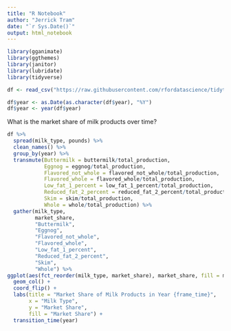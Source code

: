 ---
title: "R Notebook"
author: "Jerrick Tram"
date: "`r Sys.Date()`"
output: html_notebook
---

```{r message = FALSE, result = FALSE}
library(gganimate)
library(ggthemes)
library(janitor)
library(lubridate)
library(tidyverse)

df <- read_csv("https://raw.githubusercontent.com/rfordatascience/tidytuesday/master/data/2019/2019-01-29/fluid_milk_sales.csv")

df$year <- as.Date(as.character(df$year), "%Y")
df$year <- year(df$year)
```

What is the market share of milk products over time?

```{r}
df %>% 
  spread(milk_type, pounds) %>% 
  clean_names() %>% 
  group_by(year) %>% 
  transmute(Buttermilk = buttermilk/total_production,
            Eggnog = eggnog/total_production,
            Flavored_not_whole = flavored_not_whole/total_production,
            Flavored_whole = flavored_whole/total_production,
            Low_fat_1_percent = low_fat_1_percent/total_production,
            Reduced_fat_2_percent = reduced_fat_2_percent/total_production,
            Skim = skim/total_production,
            Whole = whole/total_production) %>% 
  gather(milk_type,
         market_share,
         "Buttermilk", 
         "Eggnog", 
         "Flavored_not_whole", 
         "Flavored_whole", 
         "Low_fat_1_percent",
         "Reduced_fat_2_percent",
         "Skim",
         "Whole") %>% 
ggplot(aes(fct_reorder(milk_type, market_share), market_share, fill = market_share)) +
  geom_col() + 
  coord_flip() + 
  labs(title = "Market Share of Milk Products in Year {frame_time}", 
       x = "Milk Type", 
       y = "Market Share",
       fill = "Market Share") +
  transition_time(year)
```
